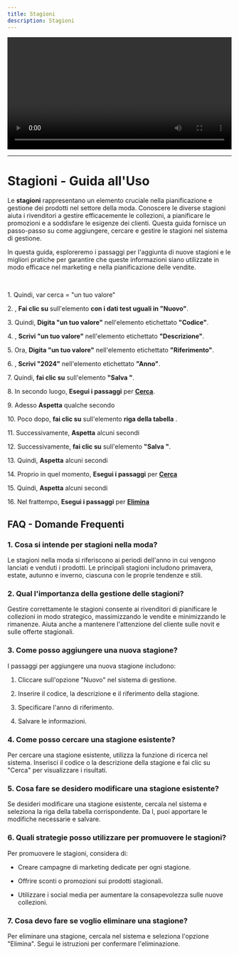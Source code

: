 ```yaml
---
title: Stagioni
description: Stagioni
---
```

<video controls width="100%">
    <source src="/4SNE/MTcyODcxODc2NDM4MjAuNTczODY2MTg1MzQyOTYwMw==.mp4"/>
</video>


---

# Stagioni \- Guida all\'Uso

Le **stagioni** rappresentano un elemento cruciale nella pianificazione e gestione dei prodotti nel settore della moda\. Conoscere le diverse stagioni aiuta i rivenditori a gestire efficacemente le collezioni\, a pianificare le promozioni e a soddisfare le esigenze dei clienti\. Questa guida fornisce un passo\-passo su come aggiungere\, cercare e gestire le stagioni nel sistema di gestione\.

In questa guida\, esploreremo i passaggi per l\'aggiunta di nuove stagioni e le migliori pratiche per garantire che queste informazioni siano utilizzate in modo efficace nel marketing e nella pianificazione delle vendite\.

&nbsp;

1\. Quindi\, var cerca \= \"un tuo valore\"

2\. \, **Fai clic su** sull\'elemento **con i dati test uguali in \"Nuovo\"**\.

3\. Quindi\, **Digita \"un tuo valore\"** nell\'elemento etichettato **\"Codice\"**\.

4\. \, **Scrivi \"un tuo valore\"** nell\'elemento etichettato **\"Descrizione\"**\.

5\. Ora\, **Digita \"un tuo valore\"** nell\'elemento etichettato **\"Riferimento\"**\.

6\. \, **Scrivi \"2024\"** nell\'elemento etichettato **\"Anno\"**\.

7\. Quindi\, **fai clic su** sull\'elemento **\"Salva \"**\.

8\. In secondo luogo\, **Esegui i passaggi** per **[Cerca](/docs/Z_Operazioni%20base/Cerca)**\.

9\. Adesso **Aspetta** qualche secondo

10\. Poco dopo\, **fai clic su** sull\'elemento **riga della tabella** \.

11\. Successivamente\, **Aspetta** alcuni secondi

12\. Successivamente\, **fai clic su** sull\'elemento **\"Salva \"**\.

13\. Quindi\, **Aspetta** alcuni secondi

14\. Proprio in quel momento\, **Esegui i passaggi** per **[Cerca](/docs/Z_Operazioni%20base/Cerca)**

15\. Quindi\, **Aspetta** alcuni secondi

16\. Nel frattempo\, **Esegui i passaggi** per **[Elimina](/docs/Z_Operazioni%20base/Elimina)**


## FAQ \- Domande Frequenti

### 1\. **Cosa si intende per stagioni nella moda\?**

Le stagioni nella moda si riferiscono ai periodi dell\'anno in cui vengono lanciati e venduti i prodotti\. Le principali stagioni includono primavera\, estate\, autunno e inverno\, ciascuna con le proprie tendenze e stili\.

### 2\. **Qual  l\'importanza della gestione delle stagioni\?**

Gestire correttamente le stagioni consente ai rivenditori di pianificare le collezioni in modo strategico\, massimizzando le vendite e minimizzando le rimanenze\. Aiuta anche a mantenere l\'attenzione del cliente sulle novit e sulle offerte stagionali\.

### 3\. **Come posso aggiungere una nuova stagione\?**

I passaggi per aggiungere una nuova stagione includono\:

1. Cliccare sull\'opzione \"Nuovo\" nel sistema di gestione\.

2. Inserire il codice\, la descrizione e il riferimento della stagione\.

3. Specificare l\'anno di riferimento\.

4. Salvare le informazioni\.

### 4\. **Come posso cercare una stagione esistente\?**

Per cercare una stagione esistente\, utilizza la funzione di ricerca nel sistema\. Inserisci il codice o la descrizione della stagione e fai clic su \"Cerca\" per visualizzare i risultati\.

### 5\. **Cosa fare se desidero modificare una stagione esistente\?**

Se desideri modificare una stagione esistente\, cercala nel sistema e seleziona la riga della tabella corrispondente\. Da l\, puoi apportare le modifiche necessarie e salvare\.

### 6\. **Quali strategie posso utilizzare per promuovere le stagioni\?**

Per promuovere le stagioni\, considera di\:

- Creare campagne di marketing dedicate per ogni stagione\.

- Offrire sconti o promozioni sui prodotti stagionali\.

- Utilizzare i social media per aumentare la consapevolezza sulle nuove collezioni\.

### 7\. **Cosa devo fare se voglio eliminare una stagione\?**

Per eliminare una stagione\, cercala nel sistema e seleziona l\'opzione \"Elimina\"\. Segui le istruzioni per confermare l\'eliminazione\.